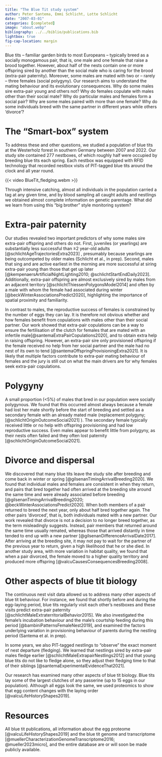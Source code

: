 ```yaml
---
title: "The Blue Tit study system"
author: Peter Santema, Emmi Schlicht, Lotte Schlicht
date: "2007-03-01" 
categories: [completed] 
image: "about.webp"
bibliography: ../../biblio/publications.bib
lightbox: true
fig-cap-location: margin
---
```


Blue tits – familiar garden birds to most Europeans – typically breed as a socially monogamous pair, that is, one male and one female that raise a brood together. However, about half of the nests contain one or more offspring sired by another than the social male who is caring for the brood (extra-pair paternity). Moreover, some males are mated with two or – rarely – three females (social polygyny). Our research aims to understand the mating behaviour and its evolutionary consequences. Why do some males sire extra-pair young and others not? Why do females copulate with males other than their social mate? Why do particular males and females form a social pair? Why are some males paired with more than one female? Why do some individuals breed with the same partner in different years while others ‘divorce’?

# The "Smart-box" system

To address these and other questions, we studied a population of blue tits at the Westerholz forest in southern Germany between 2007 and 2022. Our study site contained 277 nestboxes, of which roughly half were occupied by breeding blue tits each spring. Each nestbox was equipped with RFID technology that recorded nestbox visits of PIT-tagged blue tits around the clock and all year round. 

{{< video BlueTit_fledging.webm >}}

Through intensive catching, almost all individuals in the population carried a tag at any given time, and by blood sampling all caught adults and nestlings we obtained almost complete information on genetic parentage. What did we learn from using this “big brother” style monitoring system? 

# Extra-pair paternity

Our studies revealed two important predictors of why some males sire extra-pair offspring and others do not. First, juveniles (or yearlings) are substantially less successful than ≥2 year-old adults [@schlichtAgeTrajectoriesExtra2023] , presumably because yearlings are being outcompeted by older males (Schlicht et al., in prep). Second, males that sing and are active earliest in the morning are more successful at siring extra-pair young than those that get up later [@kempenaersArtificialNightLighting2010; @schlichtStartEndDaily2023]. Additionally, extra-pair offspring are almost exclusively sired by males from an adjacent territory [@schlichtThiessenPolygonsModel2014] and often by a male with whom the female had associated during winter [@beckWinterAssociationsPredict2020], highlighting the importance of spatial proximity and familiarity.

In contrast to males, the reproductive success of females is constrained by the number of eggs they can lay. It is therefore not obvious whether and how females benefit from copulations with males other than their social partner. Our work showed that extra-pair copulations can be a way to ensure the fertilisation of the clutch for females that are mated with an infertile male[@santemaExtraPairCopulations2020], and to obtain extra help in raising offspring. However, an extra-pair sire only provisioned offspring if the female received no help from her social partner and the male had no nest of its own to tend [@santemaOffspringProvisioningExtra2021]. It is likely that multiple factors contribute to extra-pair mating behaviour of females and the jury is still out on what the main drivers are for why females seek extra-pair copulations.

# Polygyny

A small proportion (<5%) of males that bred in our population were socially polygynous. We found that this occurred almost always because a female had lost her mate shortly before the start of breeding and settled as a secondary female with an already mated male (replacement polygyny; [@schlichtOriginOutcomeSocial2021] ). The secondary female typically received little or no help with offspring provisioning and had low reproductive success. Even males appear to benefit little from polygyny, as their nests often failed and they often lost paternity [@schlichtOriginOutcomeSocial2021].

# Divorce and dispersal

We discovered that many blue tits leave the study site after breeding and come back in winter or spring [@gilsenanTimingArrivalBreeding2020].  We found that individual males and females are consistent in when they return, and pairs that bred together had often arrived at the breeding site around the same time and were already associated before breeding [@gilsenanTimingArrivalBreeding2020; @beckWinterAssociationsPredict2020]. When both members of a pair returned to breed the next year, only about half bred together again. The other pairs ‘divorced’, that is, both individuals mated with a new partner. Our work revealed that divorce is not a decision to no longer breed together, as the term misleadingly suggests. Instead, pair members that returned around the same time usually remated, whereas those that arrived distantly in time tended to end up with a new partner [@gilsenanDifferenceArrivalDate2017]. After arriving at the breeding site, it may not pay to wait for the partner of the previous year to return, given a high likelihood that he or she died. In another study area, with more variation in habitat quality, we found that when a pair divorced, the female moved to a higher quality territory and produced more offspring [@valcuCausesConsequencesBreeding2008].

# Other aspects of blue tit biology

The continuous nest visit data allowed us to address many other aspects of blue tit behaviour. For instance, we found that shortly before and during the egg-laying period, blue tits regularly visit each other’s nestboxes and these visits predict extra-pair paternity [@schlichtMaleExtraterritorialBehavior2015]. We also investigated the female’s incubation behaviour and the male’s courtship feeding during this period [@bambiniPatternsFemaleNest2019], and examined the factors underlying variation in provisioning behaviour of parents during the nestling period (Santema et al. in prep). 

In some years, we also PIT-tagged nestlings to “observe” the exact moment of nest departure (fledging). We learned that nestlings sired by extra-pair males fledge earlier [@schlichtMaleExtrapairNestlings2012] and that young blue tits do not like to fledge alone, so they adjust their fledging time to that of their siblings [@santemaExperimentalEvidenceThat2021]. 

Our research has examined many other aspects of blue tit biology. Blue tits lay some of the largest clutches of any passerine (up to 15 eggs in our population). Although all eggs look the same, we used proteomics to show that egg content changes with the laying order [@valcuLifeHistoryShapes2019]. 

# Resources

All blue tit publications, all information about the egg proteome [@valcuLifeHistoryShapes2019] and the blue tit genome and transcriptome [@muellerCharacterizationGenomeTranscriptome2016; @mueller2023micro], and the entire database are or will soon be made publicly available. 
